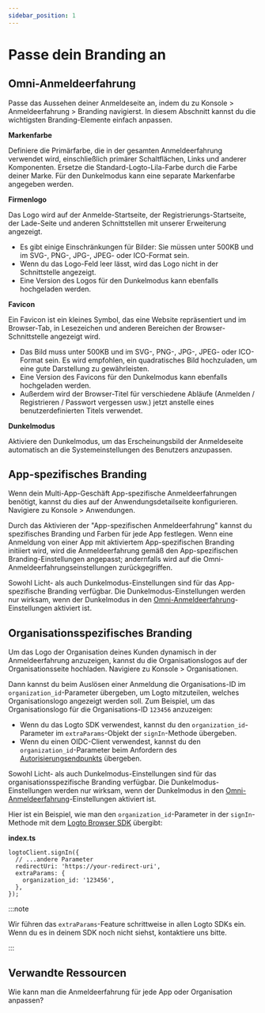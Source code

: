 ```yaml
---
sidebar_position: 1
---
```


# Passe dein Branding an

## Omni-Anmeldeerfahrung

Passe das Aussehen deiner Anmeldeseite an, indem du zu <CloudLink to="/sign-in-experience/branding">Konsole > Anmeldeerfahrung > Branding</CloudLink> navigierst. In diesem Abschnitt kannst du die wichtigsten Branding-Elemente einfach anpassen.

**Markenfarbe**

Definiere die Primärfarbe, die in der gesamten Anmeldeerfahrung verwendet wird, einschließlich primärer Schaltflächen, Links und anderer Komponenten. Ersetze die Standard-Logto-Lila-Farbe durch die Farbe deiner Marke. Für den Dunkelmodus kann eine separate Markenfarbe angegeben werden.

**Firmenlogo**

Das Logo wird auf der Anmelde-Startseite, der Registrierungs-Startseite, der Lade-Seite und anderen Schnittstellen mit unserer Erweiterung angezeigt.

- Es gibt einige Einschränkungen für Bilder: Sie müssen unter 500KB und im SVG-, PNG-, JPG-, JPEG- oder ICO-Format sein.
- Wenn du das Logo-Feld leer lässt, wird das Logo nicht in der Schnittstelle angezeigt.
- Eine Version des Logos für den Dunkelmodus kann ebenfalls hochgeladen werden.

**Favicon**

Ein Favicon ist ein kleines Symbol, das eine Website repräsentiert und im Browser-Tab, in Lesezeichen und anderen Bereichen der Browser-Schnittstelle angezeigt wird.

- Das Bild muss unter 500KB und im SVG-, PNG-, JPG-, JPEG- oder ICO-Format sein. Es wird empfohlen, ein quadratisches Bild hochzuladen, um eine gute Darstellung zu gewährleisten.
- Eine Version des Favicons für den Dunkelmodus kann ebenfalls hochgeladen werden.
- Außerdem wird der Browser-Titel für verschiedene Abläufe (Anmelden / Registrieren / Passwort vergessen usw.) jetzt anstelle eines benutzerdefinierten Titels verwendet.

**Dunkelmodus**

Aktiviere den Dunkelmodus, um das Erscheinungsbild der Anmeldeseite automatisch an die Systemeinstellungen des Benutzers anzupassen.

## App-spezifisches Branding

Wenn dein Multi-App-Geschäft App-spezifische Anmeldeerfahrungen benötigt, kannst du dies auf der Anwendungsdetailseite konfigurieren. Navigiere zu <CloudLink to="/applications">Konsole > Anwendungen</CloudLink>.

Durch das Aktivieren der "App-spezifischen Anmeldeerfahrung" kannst du spezifisches Branding und Farben für jede App festlegen. Wenn eine Anmeldung von einer App mit aktiviertem App-spezifischen Branding initiiert wird, wird die Anmeldeerfahrung gemäß den App-spezifischen Branding-Einstellungen angepasst; andernfalls wird auf die Omni-Anmeldeerfahrungseinstellungen zurückgegriffen.

Sowohl Licht- als auch Dunkelmodus-Einstellungen sind für das App-spezifische Branding verfügbar. Die Dunkelmodus-Einstellungen werden nur wirksam, wenn der Dunkelmodus in den [Omni-Anmeldeerfahrung](#omni-sign-in-experience)-Einstellungen aktiviert ist.

## Organisationsspezifisches Branding

Um das Logo der Organisation deines Kunden dynamisch in der Anmeldeerfahrung anzuzeigen, kannst du die Organisationslogos auf der Organisationsseite hochladen. Navigiere zu <CloudLink to="/organizations">Konsole > Organisationen</CloudLink>.

Dann kannst du beim Auslösen einer Anmeldung die Organisations-ID im `organization_id`-Parameter übergeben, um Logto mitzuteilen, welches Organisationslogo angezeigt werden soll. Zum Beispiel, um das Organisationslogo für die Organisations-ID `123456` anzuzeigen:

- Wenn du das Logto SDK verwendest, kannst du den `organization_id`-Parameter im `extraParams`-Objekt der `signIn`-Methode übergeben.
- Wenn du einen OIDC-Client verwendest, kannst du den `organization_id`-Parameter beim Anfordern des [Autorisierungsendpunkts](https://openid.net/specs/openid-connect-core-1_0.html#AuthorizationEndpoint) übergeben.

Sowohl Licht- als auch Dunkelmodus-Einstellungen sind für das organisationsspezifische Branding verfügbar. Die Dunkelmodus-Einstellungen werden nur wirksam, wenn der Dunkelmodus in den [Omni-Anmeldeerfahrung](#omni-sign-in-experience)-Einstellungen aktiviert ist.

Hier ist ein Beispiel, wie man den `organization_id`-Parameter in der `signIn`-Methode mit dem [Logto Browser SDK](/quick-starts/vanilla-js/#implement-sign-in-and-sign-out) übergibt:

**index.ts**

```tsx
logtoClient.signIn({
  // ...andere Parameter
  redirectUri: 'https://your-redirect-uri',
  extraParams: {
    organization_id: '123456',
  },
});
```

:::note

Wir führen das `extraParams`-Feature schrittweise in allen Logto SDKs ein. Wenn du es in deinem SDK noch nicht siehst, kontaktiere uns bitte.

:::

## Verwandte Ressourcen

<Url href="https://blog.logto.io/organization-and-app-sign-in">
  Wie kann man die Anmeldeerfahrung für jede App oder Organisation anpassen?
</Url>
